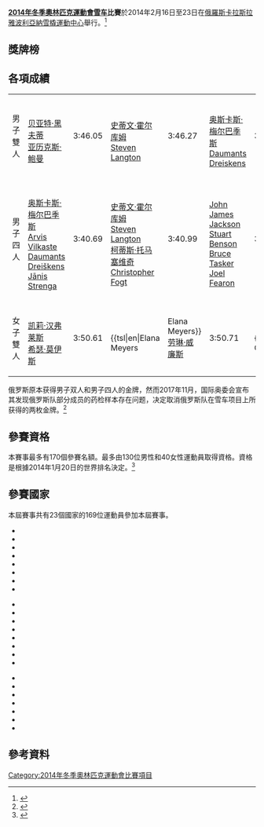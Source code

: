 {{Infobox Olympic event
|event = 雪车
|games = 2014年冬季
|image = [[Image:Bobsleigh_pictogram.svg|80px]]
|venue = [[俄羅斯|俄羅斯]][[卡拉斯拉雅波利亞納|卡拉斯拉雅波利亞納]][[雪橇運動中心|雪橇運動中心]]
|date = 2014年2月16日至23日
|competitors = 169
|nations = 23
|prev = [[2010年冬季奧林匹克運動會雪車比賽|2010]]
|next = [[2018年冬季奧林匹克運動會雪車比賽|2018]]
}}

'''[[2014年冬季奧林匹克運動會|2014年冬季奧林匹克運動會]][[雪车|雪车]]比賽'''於2014年2月16日至23日在[[俄羅斯|俄羅斯]][[卡拉斯拉雅波利亞納|卡拉斯拉雅波利亞納]][[雪橇運動中心|雪橇運動中心]]舉行。<ref>{{cite web |url=http://www.sochi2014.com/en/games/places/objects/mountain/sliding/ |title=Sliding Center Sanki |author= |date= |work= |publisher={{tsl|en|SOOC||SOOC}} |accessdate=November 10, 2012 |archive-date=2013-10-13 |archive-url=https://web.archive.org/web/20131013010657/http://www.sochi2014.com/en/games/places/objects/mountain/sliding/ |dead-url=yes }}</ref>

==獎牌榜==
{{Medals table
 | caption        = 
 | host           = 
 | flag_template  = flagIOCteam
 | event          = 2014年冬季
 | team           = 代表团
 | gold_LAT = 1 | silver_LAT = 0 | bronze_LAT = 1
 | gold_CAN = 1 | silver_CAN = 0 | bronze_CAN = 0
 | gold_SUI = 1 | silver_SUI = 0 | bronze_SUI = 0
 | gold_USA = 0 | silver_USA = 3 | bronze_USA = 1
 | gold_GBR = 0 | silver_GBR = 0 | bronze_GBR = 1
}}

==各項成績==

{| {{MedalistTable|type=項目|columns=2}}
|-
| 男子雙人{{ref label|a|a|a}}
|{{flagIOCteam|SUI|2014年冬季}}<br />[[贝亚特·黑夫蒂|贝亚特·黑夫蒂]]<br />[[亚历克斯·鲍曼_(雪车运动员)|亚历克斯·鲍曼]] || 3:46.05
|{{flagIOCteam|USA|2014年冬季}}<br />[[史蒂文·霍尔库姆|史蒂文·霍尔库姆]]<br />[[Steven_Langton|Steven Langton]] || 3:46.27
|{{flagIOCteam|LAT|2014年冬季}}<br />[[奥斯卡斯·梅尔巴季斯|奥斯卡斯·梅尔巴季斯]]<br />[[Daumants_Dreiskens|Daumants Dreiskens]] || 3:46.48
|-
| 男子四人{{ref label|a|a|a}}
|{{flagIOCteam|LAT|2014年冬季}}<br />[[奥斯卡斯·梅尔巴季斯|奥斯卡斯·梅尔巴季斯]]<br />[[Arvis_Vilkaste|Arvis Vilkaste]]<br />[[Daumants_Dreiškens|Daumants Dreiškens]]<br />[[Jānis_Strenga|Jānis Strenga]] || 3:40.69
|{{flagIOCteam|USA|2014年冬季}}<br />[[史蒂文·霍尔库姆|史蒂文·霍尔库姆]]<br />[[Steven_Langton|Steven Langton]]<br />[[柯蒂斯·托马塞维奇|柯蒂斯·托马塞维奇]]<br />[[Christopher_Fogt|Christopher Fogt]] || 3:40.99
|{{flagIOCteam|GBR|2014年冬季}}<br />[[John_James_Jackson|John James Jackson]]<br />[[Stuart_Benson|Stuart Benson]]<br />[[Bruce_Tasker|Bruce Tasker]]<br />[[Joel_Fearon|Joel Fearon]] || 3:41.10
|-
| 女子雙人
|{{flagIOCteam|CAN|2014年冬季}}<br />[[凯莉·汉弗莱斯|凯莉·汉弗莱斯]]<br />[[希瑟·莫伊斯|希瑟·莫伊斯]] || 3:50.61
|{{flagIOCteam|USA|2014年冬季}}<br />{{tsl|en|Elana Meyers||Elana Meyers}}<br />[[劳琳·威廉斯|劳琳·威廉斯]] || 3:50.71
|{{flagIOCteam|USA|2014年冬季}}<br />{{tsl|en|Jamie Greubel||Jamie Greubel}}<br />{{tsl|en|Aja Evans||Aja Evans}} || 3:51.61
|}
{{note label|a|a|a}}俄罗斯原本获得男子双人和男子四人的金牌，然而2017年11月，国际奥委会宣布其发现俄罗斯队部分成员的药检样本存在问题，决定取消俄罗斯队在雪车项目上所获得的两枚金牌。<ref>{{Cite web |url=https://stillmed.olympic.org/media/Document%20Library/OlympicOrg/IOC/Who-We-Are/Commissions/Disciplinary-Commission/2017/SML-028-Disciplinary-Commission-Decision-Aleksandr-ZUBKOV.pdf |title=Disciplinary Commission Decision against Aleksandr Zubkov |accessdate=2019-07-03 |archive-date=2017-12-01 |archive-url=https://web.archive.org/web/20171201031915/https://stillmed.olympic.org/media/Document%20Library/OlympicOrg/IOC/Who-We-Are/Commissions/Disciplinary-Commission/2017/SML-028-Disciplinary-Commission-Decision-Aleksandr-ZUBKOV.pdf |dead-url=no }}</ref>

==參賽資格==
本賽事最多有170個參賽名額。最多由130位男性和40女性運動員取得資格。資格是根據2014年1月20日的世界排名決定。<ref>{{cite web |url=http://corporate.olympics.com.au/files/dmfile/FIBT_Bobsleigh_Sochi2014_Qual_Systems_Dec2011_web.pdf |title=Qualification Systems for XXII Olympic Winter Games, Sochi 2014 |author= |date=December 2011 |work= |publisher=[[國際雪車聯合會|International Bobsleigh & Skeleton Federation]] |accessdate=November 10, 2012 |archive-url=https://www.webcitation.org/6DixBtI0f?url=http://corporate.olympics.com.au/files/dmfile/FIBT_Bobsleigh_Sochi2014_Qual_Systems_Dec2011_web.pdf |archive-date=2013-01-16 |dead-url=yes }}</ref>

== 參賽國家 ==
本屆賽事共有23個國家的169位運動員參加本屆賽事。

{{col-begin|width=100%}}
{{col-1-of-3}}
* {{flagIOC|AUS|2014年冬季|6}}
* {{flagIOC|AUT|2014年冬季|6}}
* {{flagIOC|BEL|2014年冬季|2}}
* {{flagIOC|BRA|2014年冬季|6}}
* {{flagIOC|CAN|2014年冬季|16}}
* {{flagIOC|CZE|2014年冬季|4}}
* {{flagIOC|FRA|2014年冬季|8}}
* {{flagIOC|GER|2014年冬季|18}}
{{col-2-of-3}}
* {{flagIOC|GBR|2014年冬季|8}}
* {{flagIOC|ITA|2014年冬季|4}}
* {{flagIOC|JAM|2014年冬季|2}}
* {{flagIOC|JPN|2014年冬季|4}}
* {{flagIOC|LAT|2014年冬季|8}}
* {{flagIOC|MON|2014年冬季|2}}
* {{flagIOC|NED|2014年冬季|6}}
* {{flagIOC|POL|2014年冬季|4}}
{{col-3-of-3}}
* {{flagIOC|ROU|2014年冬季|8}}
* {{flagIOC|RUS|2014年冬季|16}}
* {{flagIOC|SRB|2014年冬季|2}}
* {{flagIOC|SVK|2014年冬季|4}}
* {{flagIOC|KOR|2014年冬季|10}}
* {{flagIOC|SUI|2014年冬季|9}}
* {{flagIOC|USA|2014年冬季|16}}
{{col end}}

==參考資料==
{{reflist}}

{{奥林匹克运动会雪车比赛}}
{{2014年冬季奧林匹克運動會項目}}

[[Category:2014年冬季奧林匹克運動會比賽項目|Category:2014年冬季奧林匹克運動會比賽項目]]